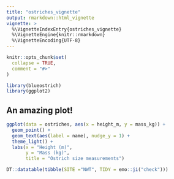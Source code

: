 ---
title: "ostriches_vignette"
output: rmarkdown::html_vignette
vignette: >
  %\VignetteIndexEntry{ostriches_vignette}
  %\VignetteEngine{knitr::rmarkdown}
  %\VignetteEncoding{UTF-8}
---

```{r, include = FALSE}
knitr::opts_chunk$set(
  collapse = TRUE,
  comment = "#>"
)
```

```{r setup}
library(blueostrich)
library(ggplot2)
```

## An amazing plot!

```{r}
ggplot(data = ostriches, aes(x = height_m, y = mass_kg)) +
  geom_point() +
  geom_text(aes(label = name), nudge_y = 1) +
  theme_light() +
  labs(x = "Height (m)",
       y = "Mass (kg)",
       title = "Ostrich size measurements")
```

```{r}
DT::datatable(tibble(SITE ="NWT", TIDY = emo::ji("check")))
```
